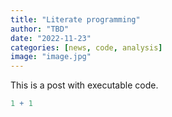 ```yaml
---
title: "Literate programming"
author: "TBD"
date: "2022-11-23"
categories: [news, code, analysis]
image: "image.jpg"
---
```


This is a post with executable code.

```r
1 + 1
```
